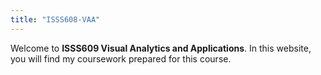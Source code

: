 ```yaml
---
title: "ISSS608-VAA"
---
```


Welcome to **ISSS609 Visual Analytics and Applications**. In this website, you will find my coursework prepared for this course.
